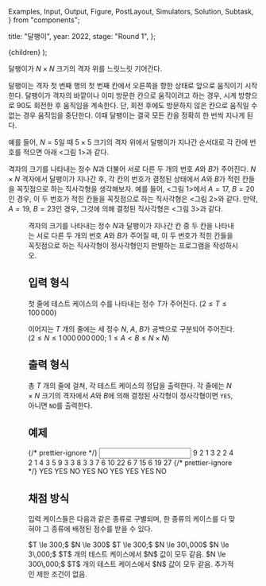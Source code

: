   Examples,
  Input,
  Output,
  Figure,
  PostLayout,
  Simulators,
  Solution,
  Subtask,
} from "components";

  title: "달팽이",
  year: 2022,
  stage: "Round 1",
};

  <PostLayout meta={meta}>{children}</PostLayout>
);

달팽이가 $N \times N$ 크기의 격자 위를 느릿느릿 기어간다.

<div style={{ display: "flex" }}>
  <Figure
    src="/2022/snail1-8ce0288530be.png"
    width={200}
  />
  <Figure
    src="/2022/snail2-3ef9e2f12710.png"
    width={200}
  />
</div>

달팽이는 격자 첫 번째 행의 첫 번째 칸에서 오른쪽을 향한 상태로 앞으로 움직이기 시작한다.
달팽이가 격자의 바깥이나 이미 방문한 칸으로 움직이려고 하는 경우, 시계 방향으로 $90$도 회전한 후
움직임을 계속한다. 단, 회전 후에도 방문하지 않은 칸으로 움직일 수 없는 경우 움직임을 중단한다.
이때 달팽이는 결국 모든 칸을 정확히 한 번씩 지나게 된다.

예를 들어, $N=5$일 때 $5 \times 5$ 크기의 격자 위에서 달팽이가 지나간 순서대로 
각 칸에 번호를 적으면 아래 &lt;그림 1&gt;과 같다.

격자의 크기를 나타내는 정수 $N$과 더불어 
서로 다른 두 개의 번호 $A$와 $B$가 주어진다. 
$N \times N$ 격자에서 달팽이가 지나간 후, 각 칸의 번호가 결정된 상태에서 
$A$와 $B$가 적힌 칸들을 꼭짓점으로 하는 
직사각형을 생각해보자. 예를 들어, &lt;그림 1&gt;에서 $A = 17$, $B = 20$인 경우,
이 두 번호가 적힌 칸들을 꼭짓점으로 하는 직사각형은 &lt;그림 2&gt;와 같다.
만약, $A = 19$, $B = 23$인 경우,
그것에 의해 결정된 직사각형은 &lt;그림 3&gt;과 같다.

<Figure
  src="/2022/snail3-1afd2d6d5f8b.png"
  width={800}
/>

격자의 크기를 나타내는 정수 $N$과 달팽이가 지나간 칸 중 두 칸을
나타내는 서로 다른 두 개의 번호 $A$와 $B$가 주어질 때, 
이 두 번호가 적힌 칸들을 꼭짓점으로 하는 직사각형이 정사각형인지 
판별하는 프로그램을 작성하시오.


## 입력 형식

첫 줄에 테스트 케이스의 수를 나타내는 정수 $T$가 주어진다. ($2 \le T \le 100\,000$)

이어지는 $T$ 개의 줄에는 세 정수 $N$, $A$, $B$가 공백으로 구분되어 주어진다.
($2 \le N \le 1\,000\,000\,000;$ $1 \le A < B \le N \times N$)


## 출력 형식

총 $T$ 개의 줄에 걸쳐, 각 테스트 케이스의 정답을 출력한다.
각 줄에는 $N \times N$ 크기의 격자에서 $A$와 $B$에 의해 결정된
사각형이 정사각형이면 `YES`, 아니면 `NO`를 
출력한다.

## 예제

<Examples>
  {/* prettier-ignore */}
  <Input>
9
2 1 3
2 2 4
2 1 4
3 5 9
3 3 8
3 3 7
6 10 22
6 7 15
6 19 27
  </Input>
  {/* prettier-ignore */}
  <Output>
YES
YES
NO
YES
NO
YES
YES
YES
NO
  </Output>
</Examples>

## 채점 방식

입력 케이스들은 다음과 같은 종류로 구별되며, 한 종류의 케이스를 다 맞혀야 그 종류에 배정된 점수를 받을 수 있다.

<Subtask index={1} score={17}>
  $T \le 300;$ $N \le 300$
</Subtask>
<Subtask index={2} score={19}>
  $T \le 300;$ $N \le 30\,000$
</Subtask>
<Subtask index={3} score={18}>
  $N \le 3\,000;$ $T$ 개의 테스트 케이스에서 $N$ 값이 모두 같음.
</Subtask>
<Subtask index={4} score={25}>
  $N \le 300\,000;$ $T$ 개의 테스트 케이스에서 $N$ 값이 모두 같음.
</Subtask>
<Subtask index={5} score={21}>
  추가적인 제한 조건이 없음.
</Subtask>
